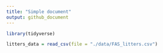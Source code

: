 ```yaml
---
title: "Simple document"
output: github_document
---
```


```r
library(tidyverse)
```

```r
litters_data = read_csv(file = "./data/FAS_litters.csv")
```